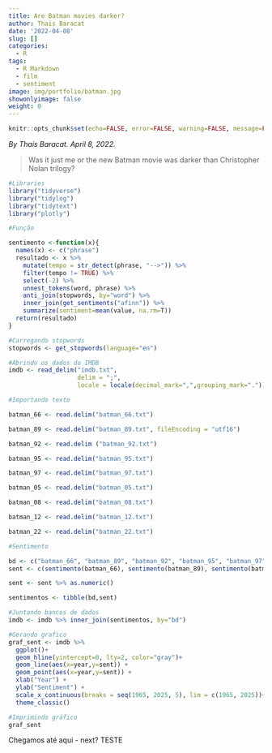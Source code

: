```yaml
---
title: Are Batman movies darker?
author: Thais Baracat
date: '2022-04-08'
slug: []
categories:
  - R
tags:
  - R Markdown
  - film
  - sentiment
image: img/portfolio/batman.jpg
showonlyimage: false
weight: 0
---
```

```r
knitr::opts_chunk$set(echo=FALSE, error=FALSE, warning=FALSE, message=FALSE)
```

*By Thais Baracat. April 8, 2022.* <p>

> Was it just me or the new Batman movie was darker than Christopher Nolan trilogy?

```r
#Libraries
library("tidyverse")
library("tidylog")
library("tidytext")
library("plotly")
```

```r
#Função

sentimento <-function(x){
  names(x) <- c("phrase")
  resultado <- x %>% 
    mutate(tempo = str_detect(phrase, "-->")) %>% 
    filter(tempo != TRUE) %>% 
    select(-2) %>% 
    unnest_tokens(word, phrase) %>%
    anti_join(stopwords, by="word") %>% 
    inner_join(get_sentiments("afinn")) %>%
    summarize(sentiment=mean(value, na.rm=T))
  return(resultado)
}

```

```r
#Carregando stopwords
stopwords <- get_stopwords(language="en")
```

```r
#Abrindo os dados do IMDB
imdb <- read_delim("imdb.txt",
                   delim = ";",
                   locale = locale(decimal_mark=",",grouping_mark="."))
```

```r
#Importando texto

batman_66 <- read.delim("batman_66.txt")

batman_89 <- read.delim("batman_89.txt", fileEncoding = "utf16")

batman_92 <- read.delim ("batman_92.txt")

batman_95 <- read.delim("batman_95.txt")

batman_97 <- read.delim("batman_97.txt")

batman_05 <- read.delim("batman_05.txt")

batman_08 <- read.delim("batman_08.txt")

batman_12 <- read.delim("batman_12.txt")

batman_22 <- read.delim("batman_22.txt")
```

```r
#Sentimento

bd <- c("batman_66", "batman_89", "batman_92", "batman_95", "batman_97", "batman_05", "batman_08", "batman_12", "batman_22")
sent <- c(sentimento(batman_66), sentimento(batman_89), sentimento(batman_92), sentimento(batman_95), sentimento(batman_97), sentimento(batman_05), sentimento(batman_08), sentimento(batman_12), sentimento(batman_22))

sent <- sent %>% as.numeric()

sentimentos <- tibble(bd,sent)
```

```r
#Juntando bancos de dados
imdb <- imdb %>% inner_join(sentimentos, by="bd")
```

```r
#Gerando grafico
graf_sent <- imdb %>%
  ggplot()+
  geom_hline(yintercept=0, lty=2, color="gray")+
  geom_line(aes(x=year,y=sent)) +
  geom_point(aes(x=year,y=sent)) +
  xlab("Year") +
  ylab("Sentiment") +
  scale_x_continuous(breaks = seq(1965, 2025, 5), lim = c(1965, 2025))+
  theme_classic()
```

```r
#Imprimindo gráfico
graf_sent
```


Chegamos até aqui - next? TESTE
